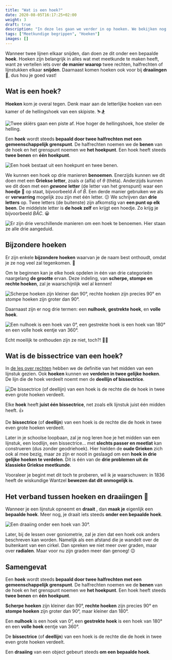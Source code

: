 ```yaml
---
title: "Wat is een hoek?"
date: 2020-08-05T16:17:25+02:00
weight: 3
draft: true
description: "In deze les gaan we verder in op hoeken. We bekijken nog eens wat een hoek precies is en we bekijken enkele bijzondere hoeken waarna we leren over de bissectrice of deellijn."
tags: ["Meetkundige begrippen", "Hoeken"]
images: []
---
```

Wanneer twee lijnen elkaar snijden, dan doen ze dit onder een bepaalde **hoek**. Hoeken zijn belangrijk in alles wat met meetkunde te maken heeft, want ze vertellen iets over **de manier waarop** twee rechten, halfrechten of lijnstukken elkaar **snijden**. Daarnaast komen hoeken ook voor bij **draaiingen** 🥴, dus hou je goed vast!

## Wat is een hoek?
**Hoeken** kom je overal tegen. Denk maar aan de letterlijke hoeken van een kamer of de hellingshoek <Mute text="ook gekend als de hellingsgraad"/> van een skipiste. ⛷️🏂

![Twee skiërs gaan een piste af. Hoe hoger de hellingshoek, hoe steiler de helling.](img/ski_slope.png)

Een **hoek** wordt steeds **bepaald door twee halfrechten met een gemeenschappelijk grenspunt**. De halfrechten noemen we de **benen** van de hoek en het grenspunt noemen we **het hoekpunt**. Een hoek heeft steeds **twee benen** en **één hoekpunt**.

![Een hoek bestaat uit een hoekpunt en twee benen.](img/terminologie.png)

We kunnen een hoek op drie manieren **benoemen**. Enerzijds kunnen we dit doen met een **Griekse letter**, zoals $\alpha$ (alfa) of $\theta$ (thèta). Anderzijds kunnen we dit doen met een ***gewone* letter** (de letter van het grenspunt) waar een **hoedje** 🎩 op staat, bijvoorbeeld $\hat{A}$ of $\hat{B}$. Een derde manier gebruiken we als er **verwarring** mogelijk zou zijn met één letter. 😕 We schrijven dan **drie letters** op. Twee letters (de buitenste) zijn afkomstig van **een punt op elk been**. De middelste letter is **de hoek zelf** en krijgt een hoedje. Zo krijg je bijvoorbeeld $B\hat{A}C$. 😀

![Er zijn drie verschillende manieren om een hoek te benoemen. Hier staan ze alle drie aangeduid.](img/notatie.png)

## Bijzondere hoeken
Er zijn enkele **bijzondere hoeken** waarvan je de naam best onthoudt, omdat je ze nog veel zal tegenkomen. 🧠

Om te beginnen kan je elke hoek opdelen in één van drie categorieën naargelang **de grootte** ervan. Deze indeling, van **scherpe, stompe en rechte hoeken**, zal je waarschijnlijk wel al kennen!

![Scherpe hoeken zijn kleiner dan 90°, rechte hoeken zijn precies 90° en stompe hoeken zijn groter dan 90°.](img/soorten_hoeken_grootte.png)

Daarnaast zijn er nog drie <Mute text="nieuwe"/> termen: een **nulhoek**, **gestrekte hoek**, en **volle hoek**. 

![Een nulhoek is een hoek van 0°, een gestrekte hoek is een hoek van 180° en een volle hoek eentje van 360°.](img/soorten_hoeken_speciaal.png)

Echt moeilijk te onthouden zijn ze niet, toch?! 🧐😉

## Wat is de bissectrice van een hoek?
In [de les over rechten](../rechten) hebben we de definitie van het midden van een lijnstuk gezien. Ook **hoeken** kunnen we **verdelen in twee gelijke hoeken**. De lijn die de hoek verdeelt noemt men de **deellijn of bissectrice**. 

![De bissectrice (of deellijn) van een hoek is de rechte die de hoek in twee even grote hoeken verdeelt.](img/bissectrice.png)

Elke **hoek** heeft **juist één bissectrice**, net zoals elk lijnstuk juist één midden heeft. 👍

<Attention title="Bissectrice van een hoek">

De **bissectrice** (of **deellijn**) van een hoek is de rechte die de hoek in twee even grote hoeken verdeelt.
</Attention>

<Expand title="Een hoek verdelen in drie gelijke delen zonder geodriehoek">

Later in je schoolse loopbaan, zal je nog leren hoe je het midden van een lijnstuk, een loodlijn, een bissectrice... met **slechts passer en meetlat** kan construeren (dus zonder geodriehoek). Hier hielden de **oude Grieken** zich ook al mee bezig, maar ze zijn er nooit in geslaagd om een **hoek in drie gelijke hoeken te verdelen**. Dit is één van de **drie problemen uit de klassieke Griekse meetkunde**. 

Vooraleer je begint met dit toch te proberen, wil ik je waarschuwen: in 1836 heeft de wiskundige Wantzel **bewezen dat dit onmogelijk is**.
</Expand>

## Het verband tussen hoeken en draaiingen 🥴
Wanneer je een lijnstuk opneemt en **draait** <Mute text="(je zorgt er dus voor dat één punt, de as, op dezelfde plaats blijft liggen)"/>, dan **maak je** eigenlijk een **bepaalde hoek**. Meer nog, je draait iets steeds **onder een bepaalde hoek**.

![Een draaiing onder een hoek van 30°.](img/draaiing.png)

Later, bij de lessen over goniometrie, zal je zien dat een hoek ook anders beschreven kan worden. Namelijk als een afstand die je wandelt over de buitenkant van een cirkel. Dan spreken we niet meer over graden, maar over **radialen**. Maar voor nu zijn graden meer dan genoeg! 😉

## Samengevat
<Attention title="Hoeken">

Een **hoek** wordt steeds **bepaald door twee halfrechten met een gemeenschappelijk grenspunt**. De halfrechten noemen we de **benen** van de hoek en het grenspunt noemen we **het hoekpunt**. Een hoek heeft steeds **twee benen** en **één hoekpunt**.

**Scherpe hoeken** zijn kleiner dan 90°, **rechte hoeken** zijn precies 90° en **stompe hoeken** zijn groter dan 90°, maar kleiner dan 180°.

Een **nulhoek** is een hoek van 0°, een **gestrekte hoek** is een hoek van 180° en een **volle hoek** eentje van 360°.
</Attention>

<Attention title="Bissectrice van een hoek">

De **bissectrice** (of **deellijn**) van een hoek is de rechte die de hoek in twee even grote hoeken verdeelt.
</Attention>

<Attention title="Hoeken en draaiingen">

Een **draaiing** van een object gebeurt steeds **om een bepaalde hoek**.
</Attention>